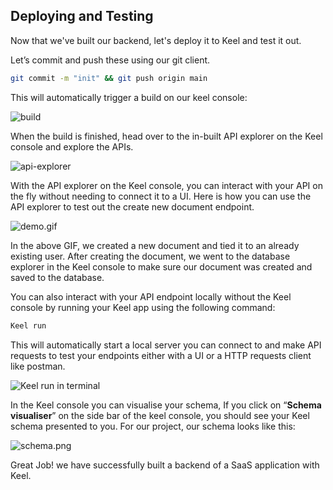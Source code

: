 ## Deploying and Testing

Now that we've built our backend, let's deploy it to Keel and test it out.

Let’s commit and push these using our git client.

```bash
git commit -m "init" && git push origin main
```

This will automatically trigger a build on our keel console:

![build](/build.png)

When the build is finished, head over to the in-built API explorer on the Keel console and explore the APIs.

![api-explorer](/api-explorer.png)

With the API explorer on the Keel console, you can interact with your API on the fly without needing to connect it to a UI. Here is how you can use the API explorer to test out the create new document endpoint.

![demo.gif](/demo.gif)

In the above GIF, we created a new document and tied it to an already existing user. After creating the document, we went to the database explorer in the Keel console to make sure our document was created and saved to the database.

You can also interact with your API endpoint locally without the Keel console by running your Keel app using the following command:

```bash
Keel run
```

This will automatically start a local server you can connect to and make API requests to test your endpoints either with a UI or a HTTP requests client like postman.

![Keel run in terminal](/keel-run.png)

In the Keel console you can visualise your schema, If you click on “**Schema visualiser**” on the side bar of the keel console, you should see your Keel schema presented to you. For our project, our schema looks like this:

![schema.png](/schema.png)

Great Job! we have successfully built a backend of a SaaS application with Keel.
